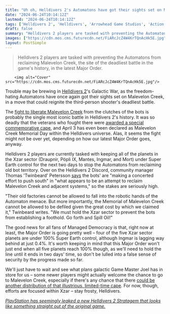 ```yaml
---
title: "Uh oh, Helldivers 2's Automatons have got their sights set on Malevelon Creek again"
date: "2024-06-24T10:14:12Z"
lastmod: "2024-06-24T10:14:12Z"
tags: ['Helldivers 2', 'Helldivers', 'Arrowhead Game Studios', 'Action', 'Third-Person Shooter', 'PC', 'PlayStation 4', 'PlayStation 5']
draft: false
summary: "Helldivers 2 players are tasked with preventing the Automatons from reclaiming Malevelon Creek, the site of the deadliest battle in the game's history, in the latest Major Order."
images: ["https://cdn.mos.cms.futurecdn.net/FiARcJcZ4W4KrTQnAcHk5E.jpg"]
layout: PostSimple
---
```

> Helldivers 2 players are tasked with preventing the Automatons from reclaiming Malevelon Creek, the site of the deadliest battle in the game's history, in the latest Major Order.


        <img alt="Cover" src="https://cdn.mos.cms.futurecdn.net/FiARcJcZ4W4KrTQnAcHk5E.jpg"/>
        
Trouble may be brewing in [<u>Helldivers 2</u>](https://www.gamesradar.com/helldivers-2-guide/)'s Galactic War, as the freedom-hating Automatons have once again got their sights set on Malevelon Creek, in a move that could reignite the third-person shooter's deadliest battle.

The [<u>fight to liberate Malevelon Creek</u>](https://www.gamesradar.com/helldivers-2-sets-the-record-straight-gives-players-24-hours-to-take-malevelon-creek-for-good-the-time-has-come/) from the clutches of the bots is probably the single most iconic battle in Helldivers 2's history. It was so deadly that the veterans who fought there were [<u>awarded a special commemorative cape</u>](https://www.gamesradar.com/helldivers-2-honors-fallen-soldiers-with-a-free-cape-as-part-of-malevelon-creek-memorial-day-including-a-presidential-directive-from-super-earths-leader/), and April 3 has even been declared as Malevelon Creek Memorial Day within the Helldivers universe. Alas, it seems the fight might not be over yet, depending on how our latest Major Order goes, anyway. 

Helldivers 2 players are currently tasked with keeping all of the planets in the Xzar sector (Draupnir, Pöpli IX, Mantes, Ingmar, and Mort) under Super Earth control for the next two days to stop the Automatons from reclaiming old bot territory. Over on the Helldivers 2 Discord, community manager Thomas 'Twinbeard' Petersson [<u>says</u>](https://discord.com/channels/1102970375731691612/1205167948646449253/1254685129175994438) the bots' are "making a concerted effort to push south" in "what appears to be an attempt to reclaim Malevelon Creek and adjacent systems," so the stakes are seriously high. 

"Their old factories cannot be allowed to fall into the robotic hands of the Automaton menace. But more importantly, the Memorial of Malevelon Creek cannot be allowed to be defiled given the great cost by which we claimed it," Twinbeard writes. "We must hold the Xzar sector to prevent the bots from establishing a foothold. Go forth and Spill Oil!"

The good news for all fans of Managed Democracy is that, right now at least, the Major Order is going pretty well – four of the five Xzar sector planets are under 100% Super Earth control, although Ingmar is lagging way behind at just 0.4%. It's worth keeping in mind that this Major Order won't just end when all five planets reach 100% though, as we'll need to hold the line until it ends in two days' time, so don't be lulled into a false sense of security by the progress made so far. 

We'll just have to wait and see what plans galactic Game Master Joel has in store for us – some newer players might actually welcome the chance to go to Malevelon Creek, especially if there's any chance that there [<u>could be another distribution of that illustrious, limited-time cape</u>](https://www.gamesradar.com/games/third-person-shooter/helldivers-2-ceo-says-arrowhead-will-likely-circle-back-on-all-the-content-so-you-might-be-able-to-grab-that-malevelon-creek-cape-you-missed/). For now, though, efforts are focused within Xzar – stay frosty, Helldivers.

[<u><em>PlayStation has seemingly leaked a new Helldivers 2 Stratagem that looks like something straight out of the original game.</em></u>](https://www.gamesradar.com/games/third-person-shooter/look-away-please-playstation-has-seemingly-leaked-a-new-helldivers-2-stratagem-that-looks-like-something-straight-out-of-the-original-game/)
        
